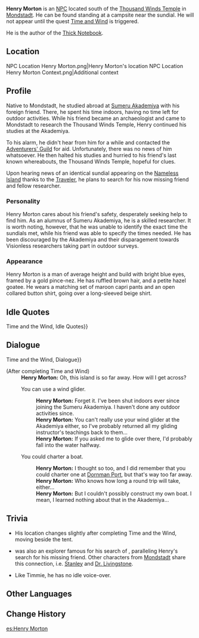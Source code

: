{{Character Infobox
|image            = NPC Henry Morton.png
|region           = Mondstadt
|type             = NPC
|affiliation      = Sumeru Akademiya
}}
'''Henry Morton''' is an [[NPC]] located south of the [[Thousand Winds Temple]] in [[Mondstadt]]. He can be found standing at a campsite near the sundial. He will not appear until the quest [[Time and Wind]] is triggered.

He is the author of the [[Thick Notebook]].

==Location==
<gallery hideaddbutton="true" captionalign="center">
NPC Location Henry Morton.png|Henry Morton's location
NPC Location Henry Morton Context.png|Additional context
</gallery>

==Profile==
Native to Mondstadt, he studied abroad at [[Sumeru Akademiya]] with his foreign friend. There, he spent his time indoors, having no time left for outdoor activities. While his friend became an archaeologist and came to Mondstadt to research the Thousand Winds Temple, Henry continued his studies at the Akademiya.

To his alarm, he didn't hear from him for a while and contacted the [[Adventurers' Guild]] for aid. Unfortunately, there was no news of him whatsoever. He then halted his studies and hurried to his friend's last known whereabouts, the Thousand Winds Temple, hopeful for clues.

Upon hearing news of an identical sundial appearing on the [[Nameless Island]] thanks to the [[Traveler]], he plans to search for his now missing friend and fellow researcher.

===Personality===
Henry Morton cares about his friend's safety, desperately seeking help to find him. As an alumnus of Sumeru Akademiya, he is a skilled researcher. It is worth noting, however, that he was unable to identify the exact time the sundials met, while his friend was able to specify the times needed. He has been discouraged by the Akademiya and their disparagement towards Visionless researchers taking part in outdoor surveys.

===Appearance===
Henry Morton is a man of average height and build with bright blue eyes, framed by a gold pince-nez. He has ruffled brown hair, and a petite hazel goatee. He wears a matching set of maroon capri pants and an open collared button shirt, going over a long-sleeved beige shirt.

==Idle Quotes==
{{See also|Time and Wind#Idle Quotes{{!}}Time and the Wind, Idle Quotes}}
==Dialogue==
{{See also|Time and Wind#Dialogue{{!}}Time and the Wind, Dialogue}}
{{Dialogue start}}
;(After completing Time and Wind)
:'''Henry Morton:''' Oh, this island is so far away. How will I get across?
:{{DIcon}} You can use a wind glider.
::'''Henry Morton:''' Forget it. I've been shut indoors ever since joining the Sumeru Akademiya. I haven't done any outdoor activities since.
::'''Henry Morton:''' You can't really use your wind glider at the Akademiya either, so I've probably returned all my gliding instructor's teachings back to them...
::'''Henry Morton:''' If you asked me to glide over there, I'd probably fall into the water halfway.
:{{DIcon}} You could charter a boat.
::'''Henry Morton:''' I thought so too, and I did remember that you could charter one at [[Dornman Port]], but that's way too far away.
::'''Henry Morton:''' Who knows how long a round trip will take, either...
::'''Henry Morton:''' But I couldn't possibly construct my own boat. I mean, I learned nothing about that in the Akademiya...
{{Dialogue end}}

==Trivia==
* His location changes slightly after completing Time and the Wind, moving beside the tent.
* {{w|Henry Morton Stanley}} was also an explorer famous for his search of {{w|David Livingstone}}, paralleling Henry's search for his missing friend. Other characters from [[Mondstadt]] share this connection, i.e. [[Stanley]] and [[Dr. Livingstone]].
* Like Timmie, he has no idle voice-over.

==Other Languages==
{{Other Languages|default_hidden = 1
|en      = Henry Morton
|zhs     = 亨利莫顿
|zhs_rm  = Hēnglì Mòdùn
|zht     = 亨利莫頓
|zht_rm  = Hēnglì Mòdùn
|ja      = ヘンリーモートン
|ja_rm   = Henrii Mooton
|ko      = 헨리 모턴
|ko_rm   = 
|es      = Henry Morton
|fr      = Henry Morton
|ru      = Генри Мортон
|th      = Henry Morton
|vi      = Henry Morton
|de      = Henry Morton
|id      = Henry Morton
|pt      = Henry Morton
}}

==Change History==
{{Change History|1.0}}

[[es:Henry Morton]]